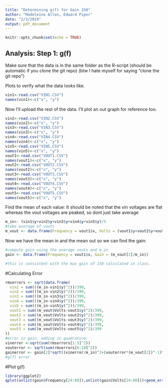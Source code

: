 ```yaml
---
title: "Determining g(f) for Gain 150"
author: "Madeleine Allen, Edward Piper"
date: "2/3/2019"
output: pdf_document
---
```


```r
knitr::opts_chunk$set(echo = TRUE)
```

## Analysis: Step 1: g(f)

Make sure that the data is in the same folder as the R-script (should be automatic if you clone the git repo) (btw I hate myself for saying "clone the git repo")

Plots to verify what the data looks like.
```r
vin1<-read.csv("VIN1.CSV")
names(vin1)<-c("x", "y")
```

Now I'll upload the rest of the data. I'll plot an out graph for reference too.
```r
vin2<-read.csv("VIN2.CSV")
names(vin2)<-c("x", "y")
vin3<-read.csv("VIN3.CSV")
names(vin3)<-c("x", "y")
vin4<-read.csv("VIN4.CSV")
names(vin4)<-c("x", "y")
vin5<-read.csv("VIN5.CSV")
names(vin5)<-c("x", "y")
vout1<-read.csv("VOUT1.CSV")
names(vout1)<-c("x", "y")
vout2<-read.csv("VOUT2.CSV")
names(vout2)<-c("x", "y")
vout3<-read.csv("VOUT3.CSV")
names(vout3)<-c("x", "y")
vout4<-read.csv("VOUT4.CSV")
names(vout4)<-c("x", "y")
vout5<-read.csv("VOUT5.CSV")
names(vout5)<-c("x", "y")
```

Find the mean of each value:
It should be noted that the vin voltages are flat whereas the vout voltages are peaked, so dont just take average
```r
m_in<- (vin1$y+vin2$y+vin3$y+vin4$y+vin5$y)/5
#take average of vouts
m_vout <- data.frame(Frequency = vout1$x, Volts = (vout1$y+vout2$y+vout3$y+vout4$y+vout5$y)/5)
```

Now we have the mean in and the mean out so we can find the gain:
```r
#compute gain using the average vouts and m_in
gain <- data.frame(Frequency = vout1$x, Gain = (m_vout[2]/m_in))

#this is consistent with the max gain of 150 calculated in class.
```
#Calculating Error
```r
rmserrors <- sqrt(data.frame(
  vin1 = sum(((m_in-vin1$y)^2))/399, 
  vin2 = sum(((m_in-vin2$y)^2))/399,
  vin3 = sum(((m_in-vin3$y)^2))/399,
  vin4 = sum(((m_in-vin4$y)^2))/399,
  vin5 = sum(((m_in-vin5$y)^2))/399,
  vout1 = sum((m_vout$Volts-vout1$y)^2)/399,
  vout2 = sum((m_vout$Volts-vout2$y)^2)/399,
  vout3 = sum((m_vout$Volts-vout3$y)^2)/399,
  vout4 = sum((m_vout$Volts-vout4$y)^2)/399,
  vout5 = sum((m_vout$Volts-vout5$y)^2)/399
))
#error in gain, adding in quadrature: 
vinerror <-sqrt(sum(rmserrors[1:5]^2))
vouterror <- sqrt(sum(rmserrors[6:10]^2))
gainerror <- gain[2]*sqrt((vinerror/m_in)^2+(vouterror*(m_vout[2])^-1)^2)
#g(f) error

```
#Plot g(f)
```r
library(ggplot2)
qplot(unlist(gain$Frequency[24:80]),unlist(gain$Volts[24:80]))+geom_errorbar(aes(x=unlist(gain$Frequency[24:80]), ymin=unlist(gain$Volts[24:80]-gainerror$Volts[24:80]), ymax=unlist(gain$Volts[24:80]+gainerror$Volts[24:80])), width=0.25)+labs(title = "The Gain Function g(F)", x= "Frequency (Hz)", y = "Gain")

```
